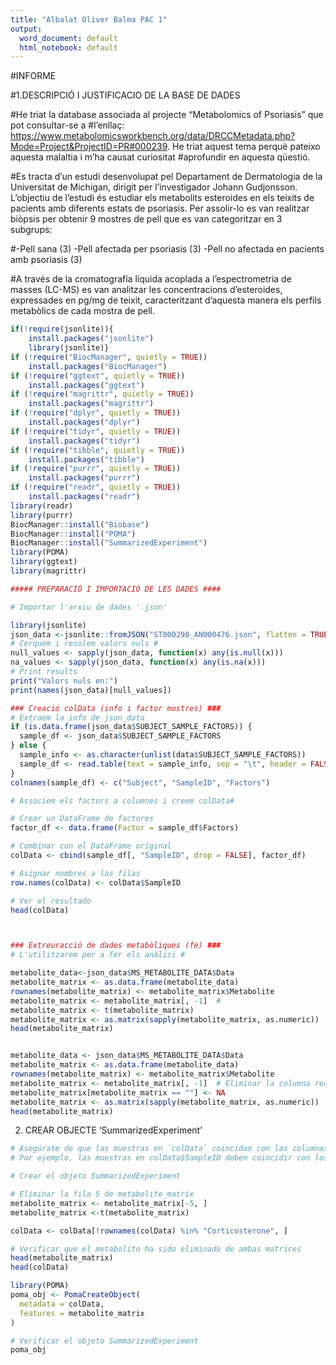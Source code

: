 ---
title: "Albalat Oliver Balma PAC 1"
output:
  word_document: default
  html_notebook: default
---

#INFORME

#1.DESCRIPCIÓ I JUSTIFICACIO DE LA BASE DE DADES

#He triat la database associada al projecte "Metabolomics of Psoriasis" que pot consultar-se a #l'enllaç: <https://www.metabolomicsworkbench.org/data/DRCCMetadata.php?Mode=Project&ProjectID=PR#000239>. He triat aquest tema perquè pateixo aquesta malaltia i m'ha causat curiositat #aprofundir en aquesta qüestió.

#Es tracta d'un estudi desenvolupat pel Departament de Dermatologia de la Universitat de Michigan, dirigit per l'investigador Johann Gudjonsson. L'objectiu de l'estudi és estudiar els metabolits esteroides en els teixits de pacients amb diferents estats de psoriasis. Per assolir-lo es van realitzar biòpsis per obtenir 9 mostres de pell que es van categoritzar en 3 subgrups:

#-Pell sana (3) -Pell afectada per psoriasis (3) -Pell no afectada en pacients amb psoriasis (3)

#A través de la cromatografía líquida acoplada a l'espectrometria de masses (LC-MS) es van analitzar les concentracions d'esteroides, expressades en pg/mg de teixit, caracteritzant d'aquesta manera els perfils metabòlics de cada mostra de pell.

```{r packages}
if(!require(jsonlite)){
    install.packages("jsonlite")
    library(jsonlite)}
if (!require("BiocManager", quietly = TRUE))
    install.packages("BiocManager")
if (!require("ggtext", quietly = TRUE))
    install.packages("ggtext")
if (!require("magrittr", quietly = TRUE))
    install.packages("magrittr")
if (!require("dplyr", quietly = TRUE))
    install.packages("dplyr")
if (!require("tidyr", quietly = TRUE))
    install.packages("tidyr")
if (!require("tibble", quietly = TRUE))
    install.packages("tibble")
if (!require("purrr", quietly = TRUE))
    install.packages("purrr")
if (!require("readr", quietly = TRUE))
    install.packages("readr")
library(readr)
library(purrr)
BiocManager::install("Biobase")
BiocManager::install("POMA")
BiocManager::install("SummarizedExperiment")
library(POMA)
library(ggtext)
library(magrittr)
```

```{r data_prep}

##### PREPARACIÓ I IMPORTACIÓ DE LES DADES ####

# Importar l'arxiu de dades '.json'

library(jsonlite)
json_data <-jsonlite::fromJSON("ST000298_AN000476.json", flatten = TRUE)
# Cerquem i resolem valors nuls #
null_values <- sapply(json_data, function(x) any(is.null(x)))
na_values <- sapply(json_data, function(x) any(is.na(x)))
# Print results
print("Valors nuls en:")
print(names(json_data)[null_values])

### Creació colData (info i factor mostres) ###
# Extraem la info de json_data
if (is.data.frame(json_data$SUBJECT_SAMPLE_FACTORS)) {
  sample_df <- json_data$SUBJECT_SAMPLE_FACTORS
} else {
  sample_info <- as.character(unlist(data$SUBJECT_SAMPLE_FACTORS))
  sample_df <- read.table(text = sample_info, sep = "\t", header = FALSE, stringsAsFactors = FALSE)
}
colnames(sample_df) <- c("Subject", "SampleID", "Factors")

# Associem els factors a columnes i creem colData#

# Crear un DataFrame de factores
factor_df <- data.frame(Factor = sample_df$Factors)

# Combinar con el DataFrame original
colData <- cbind(sample_df[, "SampleID", drop = FALSE], factor_df)

# Asignar nombres a las filas
row.names(colData) <- colData$SampleID

# Ver el resultado
head(colData)



### Extreuracció de dades metabòliques (fe) ###
# L'utilitzarem per a fer els anàlisi #

metabolite_data<-json_data$MS_METABOLITE_DATA$Data
metabolite_matrix <- as.data.frame(metabolite_data)
rownames(metabolite_matrix) <- metabolite_matrix$Metabolite
metabolite_matrix <- metabolite_matrix[, -1]  # 
metabolite_matrix <- t(metabolite_matrix)
metabolite_matrix <- as.matrix(sapply(metabolite_matrix, as.numeric))
head(metabolite_matrix)


metabolite_data <- json_data$MS_METABOLITE_DATA$Data
metabolite_matrix <- as.data.frame(metabolite_data)
rownames(metabolite_matrix) <- metabolite_matrix$Metabolite
metabolite_matrix <- metabolite_matrix[, -1]  # Eliminar la columna redundant
metabolite_matrix[metabolite_matrix == ""] <- NA
metabolite_matrix <- as.matrix(sapply(metabolite_matrix, as.numeric))
head(metabolite_matrix)
```

2.  CREAR OBJECTE 'SummarizedExperiment'
```{r SumExp}
# Asegúrate de que las muestras en `colData` coincidan con las columnas de `metabolite_matrix`
# Por ejemplo, las muestras en colData$SampleID deben coincidir con los nombres de las columnas en metabolite_matrix

# Crear el objeto SummarizedExperiment

# Eliminar la fila 5 de metabolite_matrix
metabolite_matrix <- metabolite_matrix[-5, ]
metabolite_matrix <-t(metabolite_matrix)

colData <- colData[!rownames(colData) %in% "Corticosterone", ]

# Verificar que el metabolito ha sido eliminado de ambas matrices
head(metabolite_matrix)
head(colData)

library(POMA)
poma_obj <- PomaCreateObject(
  metadata = colData,   
  features = metabolite_matrix 
)

# Verificar el objeto SummarizedExperiment
poma_obj

```


